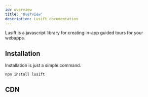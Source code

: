 ```yaml
---
id: overview
title: 'Overview'
description: Lusift documentation
---
```



Lusift is a javascript library for creating in-app guided tours for your webapps.

## Installation
Installation is just a simple command.
```bash
npm install lusift
```
## CDN

